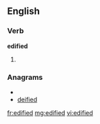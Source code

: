 ==English==

===Verb===
'''edified'''

# {{past of|[[edify]]}}

===Anagrams===
* {{alphagram|ddeefii}}
* [[deified#English|deified]]

[[fr:edified]]
[[mg:edified]]
[[vi:edified]]